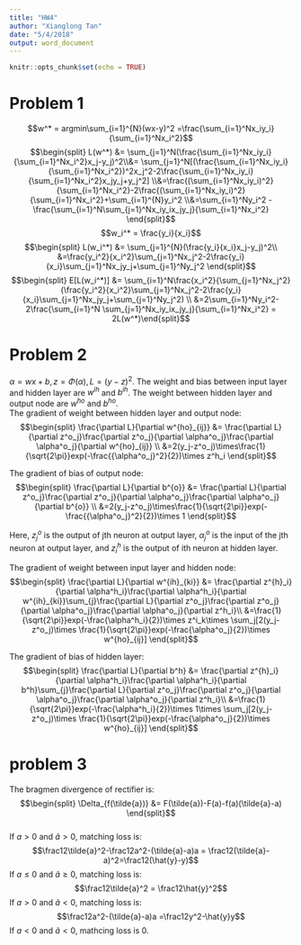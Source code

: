 ```yaml
---
title: "HW4"
author: "Xianglong Tan"
date: "5/4/2018"
output: word_document
---
```


```r
knitr::opts_chunk$set(echo = TRUE)
```

# Problem 1
$$w^* = argmin\sum_{i=1}^{N}(wx-y)^2 =\frac{\sum_{i=1}^Nx_iy_i}{\sum_{i=1}^Nx_i^2}$$
$$\begin{split} 
L(w^*) &= \sum_{j=1}^N(\frac{\sum_{i=1}^Nx_iy_i}{\sum_{i=1}^Nx_i^2}x_j-y_j)^2\\&= \sum_{j=1}^N[(\frac{\sum_{i=1}^Nx_iy_i}{\sum_{i=1}^Nx_i^2})^2x_j^2-2\frac{\sum_{i=1}^Nx_iy_i}{\sum_{i=1}^Nx_i^2}x_jy_j+y_j^2] \\&=\frac{(\sum_{i=1}^Nx_iy_i)^2}{\sum_{i=1}^Nx_i^2}-2\frac{(\sum_{i=1}^Nx_iy_i)^2}{\sum_{i=1}^Nx_i^2}+\sum_{i=1}^{N}y_i^2 \\&=\sum_{i=1}^Ny_i^2 -\frac{\sum_{i=1}^N\sum_{j=1}^Nx_iy_ix_jy_j}{\sum_{i=1}^Nx_i^2}
\end{split}$$
$$w_i^* = \frac{y_i}{x_i}$$
$$\begin{split}
L(w_i^*) &= \sum_{j=1}^{N}(\frac{y_i}{x_i}x_j-y_j)^2\\
&=\frac{y_i^2}{x_i^2}\sum_{j=1}^Nx_j^2-2\frac{y_i}{x_i}\sum_{j=1}^Nx_jy_j+\sum_{j=1}^Ny_j^2
\end{split}$$
$$\begin{split}
E[L(w_i^*)] &= \sum_{i=1}^N\frac{x_i^2}{\sum_{j=1}^Nx_j^2}(\frac{y_i^2}{x_i^2}\sum_{j=1}^Nx_j^2-2\frac{y_i}{x_i}\sum_{j=1}^Nx_jy_j+\sum_{j=1}^Ny_j^2) \\ &=2\sum_{i=1}^Ny_i^2-2\frac{\sum_{i=1}^N \sum_{j=1}^Nx_iy_ix_jy_j}{\sum_{i=1}^Nx_i^2} = 2L(w^*)\end{split}$$


# Problem 2
$\alpha = wx+b, z = \Phi(\alpha),L = (y-z)^2$.   The weight and bias between input layer and hidden layer are $w^{ih}$ and $b^{ih}$. The weight between hidden layer and output node are $w^{ho}$ and $b^{ho}$.  
The gradient of weight between hidden layer and output node:
$$\begin{split}
\frac{\partial L}{\partial w^{ho}_{ij}} &= \frac{\partial L}{\partial z^o_j}\frac{\partial z^o_j}{\partial \alpha^o_j}\frac{\partial \alpha^o_j}{\partial w^{ho}_{ij}} \\ 
&=2(y_j-z^o_j)\times\frac{1}{\sqrt{2\pi}}exp(-\frac{{\alpha^o_j}^2}{2})\times z^h_i
\end{split}$$  

The gradient of bias of output node:
$$\begin{split}
\frac{\partial L}{\partial b^{o}} &= \frac{\partial L}{\partial z^o_j}\frac{\partial z^o_j}{\partial \alpha^o_j}\frac{\partial \alpha^o_j}{\partial b^{o}} \\ 
&=2(y_j-z^o_j)\times\frac{1}{\sqrt{2\pi}}exp(-\frac{{\alpha^o_j}^2}{2})\times 1
\end{split}$$
   
Here, $z^o_j$ is the output of jth neuron at output layer, $\alpha ^o_j$ is the input of the jth neuron at output layer, and $z^h_i$ is the output of ith neuron at hidden layer.  

   
The gradient of weight between input layer and hidden node:
$$\begin{split}
\frac{\partial L}{\partial w^{ih}_{ki}} &= \frac{\partial z^{h}_i}{\partial \alpha^h_i}\frac{\partial \alpha^h_i}{\partial w^{ih}_{ki}}\sum_{j}\frac{\partial L}{\partial z^o_j}\frac{\partial z^o_j}{\partial \alpha^o_j}\frac{\partial \alpha^o_j}{\partial z^h_i}\\
&=\frac{1}{\sqrt{2\pi}}exp(-\frac{\alpha^h_i}{2})\times z^i_k\times \sum_j[2(y_j-z^o_j)\times \frac{1}{\sqrt{2\pi}}exp(-\frac{\alpha^o_j}{2})\times w^{ho}_{ij}]
\end{split}$$

The gradient of bias of hidden layer:
$$\begin{split}
\frac{\partial L}{\partial b^h} &= \frac{\partial z^{h}_i}{\partial \alpha^h_i}\frac{\partial \alpha^h_i}{\partial b^h}\sum_{j}\frac{\partial L}{\partial z^o_j}\frac{\partial z^o_j}{\partial \alpha^o_j}\frac{\partial \alpha^o_j}{\partial z^h_i}\\
&=\frac{1}{\sqrt{2\pi}}exp(-\frac{\alpha^h_i}{2})\times 1\times \sum_j[2(y_j-z^o_j)\times \frac{1}{\sqrt{2\pi}}exp(-\frac{\alpha^o_j}{2})\times w^{ho}_{ij}]
\end{split}$$

# problem 3
The bragmen divergence of rectifier is:
$$\begin{split}
\Delta_{f(\tilde{a})} &= F(\tilde{a})-F(a)-f(a)(\tilde{a}-a)
\end{split}$$  
If $a >0$ and $\tilde{a}>0$, matching loss is:
$$\frac12\tilde{a}^2-\frac12a^2-(\tilde{a}-a)a = \frac12(\tilde{a}-a)^2=\frac12(\hat{y}-y)$$
If $a\leq0$ and $\tilde{a}\geq0$, matching loss is:
$$\frac12\tilde{a}^2 = \frac12\hat{y}^2$$
If $a>0$ and $\tilde{a}<0$, matching loss is:
$$\frac12a^2-(\tilde{a}-a)a =\frac12y^2-\hat{y}y$$
If $a<0$ and $\tilde{a}<0$, mathcing loss is 0.








